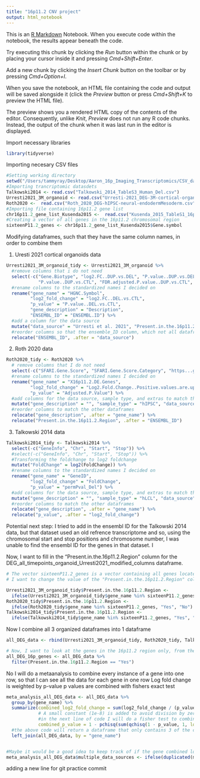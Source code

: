 ```yaml
---
title: "16p11.2 CNV project"
output: html_notebook
---
```


This is an [R Markdown](http://rmarkdown.rstudio.com) Notebook. When you execute code within the notebook, the results appear beneath the code. 

Try executing this chunk by clicking the *Run* button within the chunk or by placing your cursor inside it and pressing *Cmd+Shift+Enter*. 

Add a new chunk by clicking the *Insert Chunk* button on the toolbar or by pressing *Cmd+Option+I*.

When you save the notebook, an HTML file containing the code and output will be saved alongside it (click the *Preview* button or press *Cmd+Shift+K* to preview the HTML file). 

The preview shows you a rendered HTML copy of the contents of the editor. Consequently, unlike *Knit*, *Preview* does not run any R code chunks. Instead, the output of the chunk when it was last run in the editor is displayed.

Import necessary libraries
```r
library(tidyverse)


```

Importing necesary CSV files
```r
#Setting working directory
setwd("/Users/tammyray/Desktop/Aaron_16p_Imaging_Transcriptomics/CSV_data_sheets/transcriptomic_datasheets")
#Importing trancriptomic datasdets
Talkowski2014 <- read.csv("Talkowski_2014_TableS3_Human_Del.csv")
Urresti2021_3M_organoid <- read.csv("Urresti-2021_DEG-3M-cortical-organoid.csv")
Roth2020 <-  read.csv("Roth_2020_DEG-hIPSC-neural-endodermMesoderm.csv")
#Importing file containing 16p11.2 gene list
chr16p11.2_gene_list_Kusenda2015 <-  read.csv("Kusenda_2015_TableS1_16p11.2_gene_list.csv")
#Creating a vector of all genes in the 16p11.2 chromosomal region
sixteenP11.2_genes <- chr16p11.2_gene_list_Kusenda2015$Gene.symbol

```

Modifying dataframes, such that they have the same column names, in order to combine them

1. Uresti 2021 cortical organoids data
```r
Urresti2021_3M_organoid_tidy <- Urresti2021_3M_organoid %>%
  #remove columns that i do not need
  select(-c("Gene.Biotype", "log2.FC..DUP.vs.DEL", "P.value..DUP.vs.DEL", "FDR.adjusted.P.value..DUP.vs.DEL", "log2.FC..DUP.vs.CTL",
            "P.value..DUP.vs.CTL", "FDR.adjusted.P.value..DUP.vs.CTL", "FDR.adjusted.P.value..DEL.vs.CTL")) %>%
  #rename columns to the standardized names I decided on
  rename("gene_name" = "HGNC.Symbol",
         "log2_fold_change" = "log2.FC..DEL.vs.CTL",
         "p_value" = "P.value..DEL.vs.CTL",
         "gene_description" = "Description", 
         "ENSEMBL_ID" = "ENSEMBL.ID") %>%
  #add a column for the data source
  mutate("data_source" = "Urresti et al. 2021", "Present.in.the.16p11.2.Region" = "") %>%
  #reorder columns so that the ensemble_ID column, which not all dataframes will have, is at the end
  relocate("ENSEMBL_ID", .after = "data_source")

```

2. Roth 2020 data
```r
Roth2020_tidy <- Roth2020 %>%
  # remove columns that I do not need
  select(-c("SFARI.Gene.Score", "SFARI.Gene.Score.Category", "https...gene.sfari.org.about.gene.scoring.criteria.")) %>%
  #rename columns to the standardized names I decided on
  rename("gene_name" = "X16p11.2.DE.Genes",
         "log2_fold_change" = "Log2.Fold.Change..Positive.values.are.upregulated.in.DEL.",
         "p_value" = "Adjusted.P.Value") %>%
  #add columns for the data source, sample type, and extras to match the above dataset
  mutate("gene_description" = "", "sample_type" = "hIPSC", "data_source" = "Roth et al. 2020", "ENSEMBL_ID" = "") %>%
  #reorder columns to match the other dataframes
  relocate("gene_description", .after = "gene_name") %>%
  relocate("Present.in.the.16p11.2.Region", .after = "ENSEMBL_ID")

```

3. Talkowski 2014 data
```r
Talkowski2014_tidy <- Talkowski2014 %>% 
  select(-c("GeneInfo", "Chr", "Start", "Stop")) %>%
  #select(-c("GeneInfo", "Chr", "Start", "Stop")) %>%
  #Transforming the foldchange to log2 foldchange
  mutate("FoldChange" = log2(FoldChange)) %>%
  #rename columns to the standardized names I decided on
  rename("gene_name" = "GeneID",
         "log2_fold_change" = "FoldChange",
         "p_value" = "permPval_Del") %>%
  #add columns for the data source, sample type, and extras to match the above dataset
  mutate("gene_description" = "", "sample_type" = "hLCL", "data_source" = "Talkowski et al. 2014", "ENSEMBL_ID" = "", "Present.in.the.16p11.2.Region" = "") %>%
  #reorder columns to match the other dataframes
  relocate("gene_description", .after = "gene_name") %>%
  relocate("p_value", .after = "log2_fold_change")

```

Potential next step: I tried to add in the ensembl ID for the Talkowski 2014 data, but that dataset used an old refrence transcriptome and so, using the 
chromosomal start and stop positions and chromosome number, I was unable to find the ensembl ID for the genes in that dataset. I




Now, I want to fill in the "Present.in.the.16p11.2.Region" column for the DEG_all_timepoints_organoid_Urresti2021_modified_columns dataframe. 
```r
# The vector sixteenP11.2_genes is a vector containing all genes located in the 16p11.2 chromosomal region
# I want to change the value of the "Present.in.the.16p11.2.Region" column to "Yes" if the gene name is in the vector, and "No" if it is not

Urresti2021_3M_organoid_tidy$Present.in.the.16p11.2.Region <-
  ifelse(Urresti2021_3M_organoid_tidy$gene_name %in% sixteenP11.2_genes, "Yes", "No")
Roth2020_tidy$Present.in.the.16p11.2.Region <-
  ifelse(Roth2020_tidy$gene_name %in% sixteenP11.2_genes, "Yes", "No")
Talkowski2014_tidy$Present.in.the.16p11.2.Region <-
  ifelse(Talkowski2014_tidy$gene_name %in% sixteenP11.2_genes, "Yes", "No")

```


Now I combine all 3 organized dataframes into 1 dataframe
```r
all_DEG_data <- rbind(Urresti2021_3M_organoid_tidy, Roth2020_tidy, Talkowski2014_tidy)

# Now, I want to look at the genes in the 16p11.2 region only, from the all DEG data. So I will filter the all_DEG_data dataframe to only include those genes
all_DEG_16p_genes <- all_DEG_data %>%
  filter(Present.in.the.16p11.2.Region == "Yes")

```


No I will do a metaanalysis to combine every instance of a gene into one row, so that I can see all the data for each gene in one row
Log fold change is weighted by p-value
p values are combined with fishers exact test
```r
meta_analysis_all_DEG_data <- all_DEG_data %>%
  group_by(gene_name) %>%
  summarize(combined_log2_fold_change = sum(log2_fold_change / (p_value + 1e-8)) / sum(1 / (p_value + 1e-8)),  # Weighted logFC using p-values.
            # A small constant (1e-8) is added to avoid division by zero if there are very small p-values.
            #in the next line of code I will do a fisher test to combine the p-values
            combined_p_value = 1 - pchisq(sum(qchisq(1 - p_value, 1, lower.tail = FALSE)), length(p_value), lower.tail = FALSE)) %>%
  #the above code will return a dataframe that only contains 3 of the columns. In the next line of code I will bring the rest of the columns back to this new dataframe
  left_join(all_DEG_data, by = "gene_name")


#Maybe it would be a good idea to keep track of if the gene combined logfoldcahnge and p-value are from multiple data sources
meta_analysis_all_DEG_data$multiple_data_sources <- ifelse(duplicated(meta_analysis_all_DEG_data$gene_name) | duplicated(meta_analysis_all_DEG_data$gene_name, fromLast = TRUE), "Yes", "No")

```





adding a new line for git practice commit

















